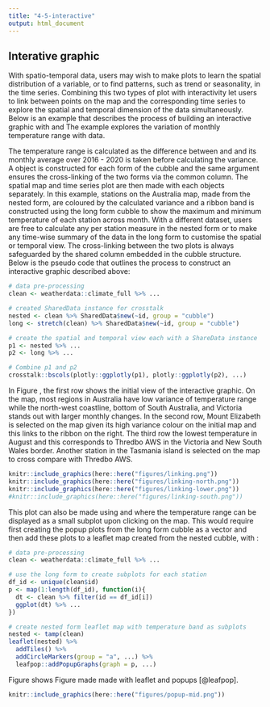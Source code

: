 ```yaml
---
title: "4-5-interactive"
output: html_document
---
```

## Interative graphic

With spatio-temporal data, users may wish to make plots to learn the spatial distribution of a variable, or to find patterns, such as trend or seasonality, in the time series. Combining this two types of plot with interactivity let users to link between points on the map and the corresponding time series to explore the spatial and temporal dimension of the data simultaneously. Below is an example that describes the process of building an interactive graphic with \pkg{cubble} and \pkg{crosstalk} The example explores the variation of monthly temperature range with \code{weatherdata::climate_full} data. 

The temperature range is calculated as the difference between \code{tmax} and \code{tmin} and its monthly average over 2016 - 2020 is taken before calculating the variance. A \code{SharedData} object is constructed for each form of the cubble and the same \code{group} argument ensures the cross-linking of the two forms via the common \code{id} column. The spatial map and time series plot are then made with each \code{SharedData} objects separately. In this example, stations on the Australia map, made from the nested form, are coloured by the calculated variance and a ribbon band is constructed using the long form cubble to show the maximum and minimum temperature of each station across month. With a different dataset, users are free to calculate any per station measure in the nested form or to make any time-wise summary of the data in the long form to customise the spatial or temporal view. The cross-linking between the two plots is always safeguarded by the shared \code{id} column embedded in the cubble structure. Below is the pseudo code that outlines the process to construct an interactive graphic described above:

```r
# data pre-processing
clean <- weatherdata::climate_full %>% ...

# created SharedData instance for crosstalk
nested <- clean %>% SharedData$new(~id, group = "cubble")
long <- stretch(clean) %>% SharedData$new(~id, group = "cubble")

# create the spatial and temporal view each with a ShareData instance
p1 <- nested %>% ...
p2 <- long %>% ...

# Combine p1 and p2
crosstalk::bscols(plotly::ggplotly(p1), plotly::ggplotly(p2), ...)

```

In Figure \ref{fig:interactive-linking}, the first row shows the initial view of the interactive graphic. On the map, most regions in Australia have low variance of temperature range while the north-west coastline, bottom of South Australia, and Victoria stands out with larger monthly changes. In the second row, Mount Elizabeth is selected on the map given its high variance colour on the initial map and this links to the ribbon on the right. The third row the lowest temperature in August and this corresponds to Thredbo AWS in the Victoria and New South Wales border. Another station in the Tasmania island is selected on the map to cross compare with Thredbo AWS.

```r
knitr::include_graphics(here::here("figures/linking.png"))
knitr::include_graphics(here::here("figures/linking-north.png"))
knitr::include_graphics(here::here("figures/linking-lower.png"))
#knitr::include_graphics(here::here("figures/linking-south.png"))
```

This plot can also be made using \pkg{cubble} and \pkg{leaflet} where the temperature range can be displayed as a small subplot upon clicking on the map. This would require first creating the popup plots from the long form cubble as a vector and then add these plots to a leaflet map created from the nested cubble, with \code{leafpop::addPopupGraphs()}:

```r
# data pre-processing
clean <- weatherdata::climate_full %>% ...

# use the long form to create subplots for each station
df_id <- unique(clean$id)
p <- map(1:length(df_id), function(i){
  dt <- clean %>% filter(id == df_id[i])
  ggplot(dt) %>% ...
})

# create nested form leaflet map with temperature band as subplots 
nested <- tamp(clean)
leaflet(nested) %>% 
  addTiles() %>% 
  addCircleMarkers(group = "a", ...) %>% 
  leafpop::addPopupGraphs(graph = p, ...)

```

Figure \ref{fig:interactive-popup} shows Figure \ref{fig:interactive-linking} made made with leaflet and popups [@leafpop]. 

```r
knitr::include_graphics(here::here("figures/popup-mid.png")) 
```


